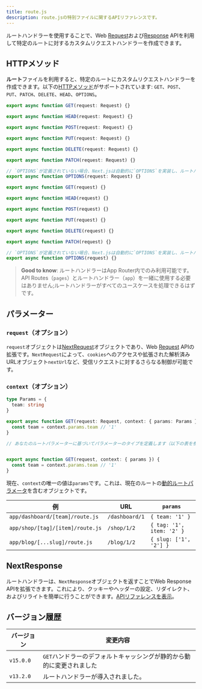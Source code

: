 ```yaml
---
title: route.js
description: route.jsの特別ファイルに関するAPIリファレンスです。
---
```


ルートハンドラーを使用することで、Web [Request](https://developer.mozilla.org/docs/Web/API/Request)および[Response](https://developer.mozilla.org/docs/Web/API/Response) APIを利用して特定のルートに対するカスタムリクエストハンドラーを作成できます。

## HTTPメソッド

**ルート**ファイルを利用すると、特定のルートにカスタムリクエストハンドラーを作成できます。以下の[HTTPメソッド](https://developer.mozilla.org/docs/Web/HTTP/Methods)がサポートされています: `GET`、`POST`、`PUT`、`PATCH`、`DELETE`、`HEAD`、`OPTIONS`。

```ts filename="route.ts" switcher
export async function GET(request: Request) {}

export async function HEAD(request: Request) {}

export async function POST(request: Request) {}

export async function PUT(request: Request) {}

export async function DELETE(request: Request) {}

export async function PATCH(request: Request) {}

// `OPTIONS`が定義されていない場合、Next.jsは自動的に`OPTIONS`を実装し、ルートハンドラーで定義された他のメソッドに応じて適切なResponse`Allow`ヘッダーを設定します。
export async function OPTIONS(request: Request) {}
```

```js filename="route.js" switcher
export async function GET(request) {}

export async function HEAD(request) {}

export async function POST(request) {}

export async function PUT(request) {}

export async function DELETE(request) {}

export async function PATCH(request) {}

// `OPTIONS`が定義されていない場合、Next.jsは自動的に`OPTIONS`を実装し、ルートハンドラーで定義された他のメソッドに応じて適切なResponse`Allow`ヘッダーを設定します。
export async function OPTIONS(request) {}
```

> **Good to know**: ルートハンドラーはApp Router内でのみ利用可能です。API Routes（`pages`）とルートハンドラー（`app`）を一緒に使用する必要はありません;ルートハンドラーがすべてのユースケースを処理できるはずです。

## パラメーター

### `request`（オプション）

`request`オブジェクトは[NextRequest](/docs/app/api-reference/functions/next-request)オブジェクトであり、Web [Request](https://developer.mozilla.org/docs/Web/API/Request) APIの拡張です。`NextRequest`によって、`cookies`へのアクセスや拡張された解析済みURLオブジェクト`nextUrl`など、受信リクエストに対するさらなる制御が可能です。

### `context`（オプション）

```ts filename="app/dashboard/[team]/route.ts" switcher
type Params = {
  team: string
}

export async function GET(request: Request, context: { params: Params }) {
  const team = context.params.team // '1'
}

// あなたのルートパラメーターに基づいてパラメーターのタイプを定義します（以下の表を参照）
```

```js filename="app/dashboard/[team]/route.js" switcher

export async function GET(request, context: { params }) {
  const team = context.params.team // '1'
}

```

現在、`context`の唯一の値は`params`です。これは、現在のルートの[動的ルートパラメータ](/docs/app/building-your-application/routing/dynamic-routes)を含むオブジェクトです。

| 例                               | URL            | `params`                  |
| -------------------------------- | -------------- | ------------------------- |
| `app/dashboard/[team]/route.js`  | `/dashboard/1` | `{ team: '1' }`           |
| `app/shop/[tag]/[item]/route.js` | `/shop/1/2`    | `{ tag: '1', item: '2' }` |
| `app/blog/[...slug]/route.js`    | `/blog/1/2`    | `{ slug: ['1', '2'] }`    |

## NextResponse

ルートハンドラーは、`NextResponse`オブジェクトを返すことでWeb Response APIを拡張できます。これにより、クッキーやヘッダーの設定、リダイレクト、およびリライトを簡単に行うことができます。[APIリファレンスを表示](/docs/app/api-reference/functions/next-response)。

## バージョン履歴

| バージョン   | 変更内容                                                                          |
| --------- | ------------------------------------------------------------------------- |
| `v15.0.0` | `GET`ハンドラーのデフォルトキャッシングが静的から動的に変更されました                     |
| `v13.2.0` | ルートハンドラーが導入されました。                                                        |